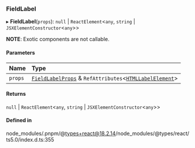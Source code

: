 ### FieldLabel

▸ **FieldLabel**(`props`): `null` \| `ReactElement`\<`any`, `string` \| `JSXElementConstructor`\<`any`\>\>

**NOTE**: Exotic components are not callable.

#### Parameters

| Name    | Type                                                                                                                                 |
| :------ | :----------------------------------------------------------------------------------------------------------------------------------- |
| `props` | [`FieldLabelProps`](props.md) & `RefAttributes`\<[`HTMLLabelElement`](https://developer.mozilla.org/docs/Web/API/HTMLLabelElement)\> |

#### Returns

`null` \| `ReactElement`\<`any`, `string` \| `JSXElementConstructor`\<`any`\>\>

#### Defined in

node_modules/.pnpm/@types+react@18.2.14/node_modules/@types/react/ts5.0/index.d.ts:355
